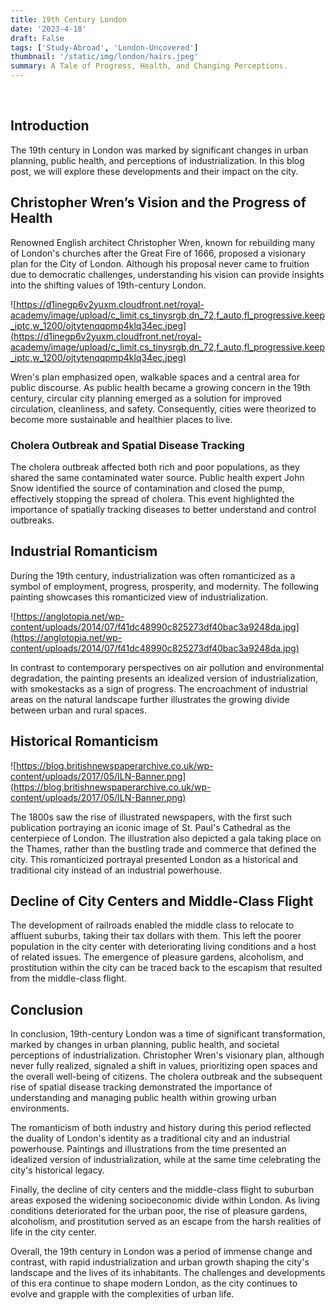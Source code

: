 ```yaml
---
title: 19th Century London
date: '2023-4-18'
draft: False
tags: ['Study-Abroad', 'London-Uncovered']
thumbnail: '/static/img/london/hairs.jpeg'
summary: A Tale of Progress, Health, and Changing Perceptions.
---
```


<br />
<TOCInline toc={props.toc} exclude="Table of Contents" asDisclosure toHeading={5} />

## Introduction

The 19th century in London was marked by significant changes in urban planning, public health, and perceptions of industrialization. In this blog post, we will explore these developments and their impact on the city.

## Christopher Wren’s Vision and the Progress of Health

Renowned English architect Christopher Wren, known for rebuilding many of London's churches after the Great Fire of 1666, proposed a visionary plan for the City of London. Although his proposal never came to fruition due to democratic challenges, understanding his vision can provide insights into the shifting values of 19th-century London.

![https://d1inegp6v2yuxm.cloudfront.net/royal-academy/image/upload/c_limit,cs_tinysrgb,dn_72,f_auto,fl_progressive.keep_iptc,w_1200/ojtytenqqpmp4klq34ec.jpeg](https://d1inegp6v2yuxm.cloudfront.net/royal-academy/image/upload/c_limit,cs_tinysrgb,dn_72,f_auto,fl_progressive.keep_iptc,w_1200/ojtytenqqpmp4klq34ec.jpeg)

Wren's plan emphasized open, walkable spaces and a central area for public discourse. As public health became a growing concern in the 19th century, circular city planning emerged as a solution for improved circulation, cleanliness, and safety. Consequently, cities were theorized to become more sustainable and healthier places to live.

### Cholera Outbreak and Spatial Disease Tracking

The cholera outbreak affected both rich and poor populations, as they shared the same contaminated water source. Public health expert John Snow identified the source of contamination and closed the pump, effectively stopping the spread of cholera. This event highlighted the importance of spatially tracking diseases to better understand and control outbreaks.

## Industrial Romanticism

During the 19th century, industrialization was often romanticized as a symbol of employment, progress, prosperity, and modernity. The following painting showcases this romanticized view of industrialization.

![https://anglotopia.net/wp-content/uploads/2014/07/f41dc48990c825273df40bac3a9248da.jpg](https://anglotopia.net/wp-content/uploads/2014/07/f41dc48990c825273df40bac3a9248da.jpg)

In contrast to contemporary perspectives on air pollution and environmental degradation, the painting presents an idealized version of industrialization, with smokestacks as a sign of progress. The encroachment of industrial areas on the natural landscape further illustrates the growing divide between urban and rural spaces.

## Historical Romanticism

![https://blog.britishnewspaperarchive.co.uk/wp-content/uploads/2017/05/ILN-Banner.png](https://blog.britishnewspaperarchive.co.uk/wp-content/uploads/2017/05/ILN-Banner.png)

The 1800s saw the rise of illustrated newspapers, with the first such publication portraying an iconic image of St. Paul's Cathedral as the centerpiece of London. The illustration also depicted a gala taking place on the Thames, rather than the bustling trade and commerce that defined the city. This romanticized portrayal presented London as a historical and traditional city instead of an industrial powerhouse.

## Decline of City Centers and Middle-Class Flight

The development of railroads enabled the middle class to relocate to affluent suburbs, taking their tax dollars with them. This left the poorer population in the city center with deteriorating living conditions and a host of related issues. The emergence of pleasure gardens, alcoholism, and prostitution within the city can be traced back to the escapism that resulted from the middle-class flight.

## Conclusion

In conclusion, 19th-century London was a time of significant transformation, marked by changes in urban planning, public health, and societal perceptions of industrialization. Christopher Wren's visionary plan, although never fully realized, signaled a shift in values, prioritizing open spaces and the overall well-being of citizens. The cholera outbreak and the subsequent rise of spatial disease tracking demonstrated the importance of understanding and managing public health within growing urban environments.

The romanticism of both industry and history during this period reflected the duality of London's identity as a traditional city and an industrial powerhouse. Paintings and illustrations from the time presented an idealized version of industrialization, while at the same time celebrating the city's historical legacy.

Finally, the decline of city centers and the middle-class flight to suburban areas exposed the widening socioeconomic divide within London. As living conditions deteriorated for the urban poor, the rise of pleasure gardens, alcoholism, and prostitution served as an escape from the harsh realities of life in the city center.

Overall, the 19th century in London was a period of immense change and contrast, with rapid industrialization and urban growth shaping the city's landscape and the lives of its inhabitants. The challenges and developments of this era continue to shape modern London, as the city continues to evolve and grapple with the complexities of urban life.
